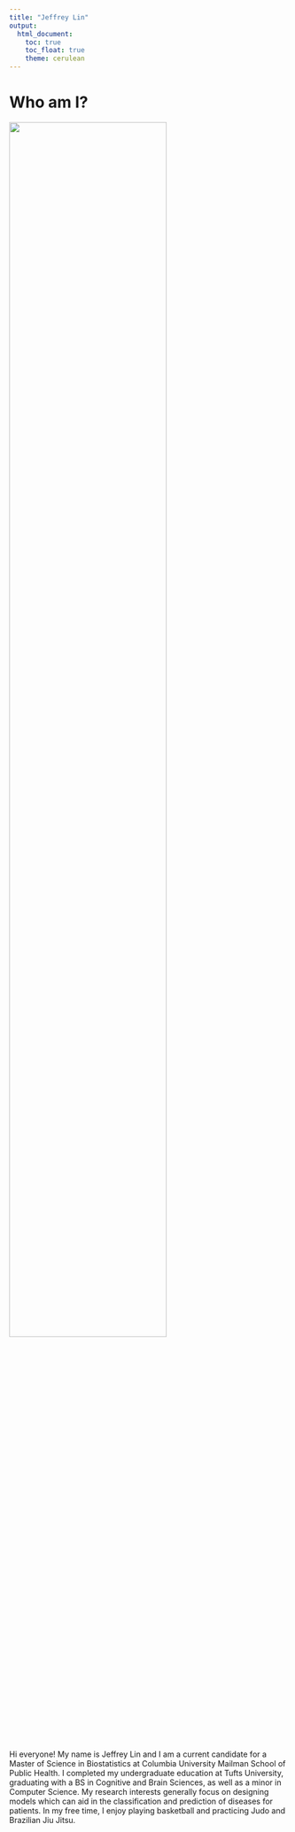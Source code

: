 ```yaml
---
title: "Jeffrey Lin"
output: 
  html_document:
    toc: true
    toc_float: true
    theme: cerulean
---
```


# Who am I?


<img src="Images/Profile_Pic.jpg" style="width:75%;">


Hi everyone! My name is Jeffrey Lin and I am a current candidate for a Master 
of Science in Biostatistics at Columbia University Mailman School of Public 
Health. I completed my undergraduate education at Tufts University, graduating 
with a BS in Cognitive and Brain Sciences, as well as a minor in Computer 
Science. My research interests generally focus on designing models which 
can aid in the classification and prediction of diseases for patients. In 
my free time, I enjoy playing basketball and practicing Judo and Brazilian 
Jiu Jitsu. 


